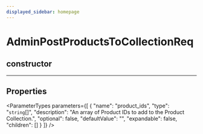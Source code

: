 ```yaml
---
displayed_sidebar: homepage
---
```



# AdminPostProductsToCollectionReq

## constructor

___

## Properties

<ParameterTypes parameters={[
  {
    "name": "product_ids",
    "type": "`string`[]",
    "description": "An array of Product IDs to add to the Product Collection.",
    "optional": false,
    "defaultValue": "",
    "expandable": false,
    "children": []
  }
]} />
